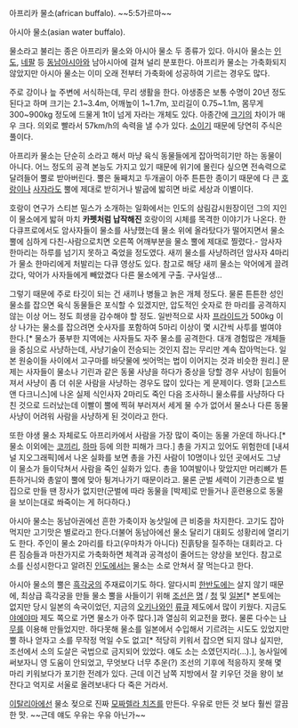{{{#!html
<div class="fotopedia_widget_dark_unframed" id="fotopedia_widget" style="width: 600px"><script src="http://www.fotopedia.com/items/flickr-483616381/widget?slideshow_transition=none&amp;widget_skin=dark_unframed&amp;widget_width=600" type="text/javascript">
</script><p>powered by <a href="http://www.fotopedia.com">Fotopedia</a></p></div>}}}
아프리카 물소(african buffalo).
~~5:5가르마~~

{{{#!html
<div class="fotopedia_widget_dark_unframed" id="fotopedia_widget" style="width: 600px"><script src="http://www.fotopedia.com/items/flickr-356841530/widget?widget_skin=dark_unframed&amp;widget_width=600" type="text/javascript">
</script><p>powered by <a href="http://www.fotopedia.com">Fotopedia</a></p></div>}}}
아시아 물소(asian water buffalo). 

물소라고 불리는 종은 아프리카 물소와 아시아 물소 두 종류가 있다. 아시아 물소는 [[인도]], [[네팔]] 등 [[동남아시아]]와 남아시아에 걸쳐 널리 분포한다. 아프리카 물소는 가축화되지 않았지만 아시아 물소는 이미 오래 전부터 가축화에 성공하여 기르는 경우도 많다. 

주로 강이나 늪 주변에 서식하는데, 무리 생활을 한다. 야생종은 보통 수명이 20년 정도 된다고 하며 크기는 2.1~3.4m, 어깨높이 1~1.7m, 꼬리길이 0.75~1.1m, 몸무게 300~900kg 정도에 드물게 1t이 넘게 자라는 개체도 있다. 아종간에 [[크기]]의 차이가 매우 크다. 의외로 빨라서 57km/h의 속력을 낼 수가 있다. [[소]]이기 때문에 당연히 주식은 풀이다.

아프리카 물소는 단순히 소라고 해서 마냥 육식 동물들에게 잡아먹히기만 하는 동물이 아니다. 어느 정도의 공격 본능도 가지고 있기 때문에 위기에 몰린다 싶으면 전속력으로 달려들어 뿔로 받아버린다. 뿔은 둘째치고 두개골이 아주 튼튼한 종이기 때문에 다 큰 [[호랑이]]나 [[사자]]라도 뿔에 제대로 받히거나 발굽에 밟히면 바로 세상과 이별이다. 

호랑이 연구가 스티븐 밀스가 소개하는 일화에서는 인도의 삼림감시원장이던 그의 지인이 물소에게 밟혀 마치 '''카펫처럼 납작해진''' 호랑이의 시체를 목격한 이야기가 나온다. 한 다큐프로에서도 암사자들이 물소를 사냥했는데 물소 위에 올라탔다가 떨어지면서 물소뿔에 심하게 다친-사람으로치면 오른쪽 어깨부분을 물소 뿔에 제대로 찔렸다.- 암사자 한마리는 하루를 넘기지 못하고 죽었을 정도였다. 새끼 물소를 사냥하려던 암사자 4마리가 물소 한마리에게 처발리는 다큐 영상도 있다. 참고로 해당 새끼 물소는 악어에게 끌려갔다, 악어가 사자들에게 빼았겼다 다른 물소에게 구출. 구사일생...

그렇기 때문에 주로 타깃이 되는 건 새끼나 병들고 늙은 개체 정도다. 물론 튼튼한 성인 물소를 잡으면 육식 동물들은 포식할 수 있겠지만, 압도적인 숫자로 한 마리를 공격하지 않는 이상 어느 정도 희생을 감수해야 할 정도. 일반적으로 사자 [[프라이드]]가 500kg 이상 나가는 물소를 잡으려면 숫사자를 포함하여 5마리 이상이 몇 시간씩 사투를 벌여야 한다.[* 물소가 풍부한 지역에는 사자들도 자주 물소를 공격한다. 대개 경험많은 개체들을 중심으로 사냥하는데, 사냥기술이 전승되는 것인지 잡는 무리만 계속 잡아먹는다. 일본 원숭이들 사이에서 고구마를 바닷물에 씻어먹는 법이 이어지는 것과 비슷한 원리.] 문제는 사자들이 물소나 기린과 같은 동물 사냥을 하다가 중상을 당할 경우 사냥이 힘들어져서 사냥이 좀 더 쉬운 사람을 사냥하는 경우도 많이 있다는 게 문제이다. 영화 [고스트 앤 다크니스]에 나온 실제 식인사자 2마리도 죽인 다음 조사하니 물소류를 사냥하다 다친 것으로 드러났는데 이빨이 뿔에 찍혀 부러져서 세게 물 수가 없어서 물소나 다른 동물 사냥이 어려워 사람을 사냥하게 된 것이라고 한다.

또한 야생 물소 자체로도 아프리카에서 사람을 가장 많이 죽이는 동물 가운데 하나다.[* 물소 이외에는 [[코끼리]], [[하마]] 등에 의한 피해가 크다.] 총을 가지고 있어도 위험한데 [내셔널 지오그래픽]에서 나온 실화를 보면 총을 가진 사람이 10명이나 있던 곳에서도 그냥 이 물소가 들이닥쳐서 사람을 죽인 실화가 있다. 총을 10여발이나 맞았지만 머리뼈가 튼튼하거니와 총알이 뿔에 맞아 튕겨나가기 때문이라고. 물론 군벌 세력이 기관총으로 벌집으로 만들 땐 장사가 없지만(군벌에 따라 동물을 [박제]로 만들거나 훈련용으로 동물을 보이는대로 쏴죽이는 게 허다하다.)

아시아 물소는 동남아권에선 흔한 가축이자 농삿일에 큰 비중을 차지한다. 고기도 잡아먹지만 고기맛은 별로라고 한다.더불어 동남아에선 물소 달리기 대회도 성황리에 열리기도 한다. 주인이 물소 2마리를 타고(우마차가 아니다) 진흙탕을 질주하는 대회라고. 다른 짐승들과 마찬가지로 가축화하면 체격과 공격성이 줄어드는 양상을 보인다.
참고로 소를 신성시한다고 알려진 [[인도]]에서는 물소는 소로 안쳐서 잘 먹는다고 한다.

아시아 물소의 뿔은 [[각궁|흑각궁]]의 주재료이기도 하다. 알다시피 [[한반도]]에는 살지 않기 때문에, 최상급 흑각궁을 만들 물소 뿔을 사들이기 위해 [[조선]]은 [[명]] / [[청]] 및 [[일본]][* 본토에는 없지만 당시 일본의 속국이었던, 지금의 [[오키나와]]인 [[류큐]] 제도에서 많이 키웠다. 지금도 [[야에야마]] 제도 쪽으로 가면 물소가 아주 많다.]과 열심히 외교전을 폈다. 물론 다수는 [[나무]]를 이용해 만들었지만. 하다못해 물소를 일본에서 수입해서 기르려는 시도도 있었지만 뿔 하나 얻자고 소를 무작정 먹일 수도 없고[* 적당히 키워서 잡으면 되지 않냐 싶지만, 조선에서 소의 도살은 국법으로 금지되어 있었다. 얘도 소는 소였던지라(...).], 농사일에 써보자니 영 도움이 안되었고, 무엇보다 너무 추운(?) 조선의 기후에 적응하지 못해 몇 마리 키워보다가 포기한 전례가 있다. 근데 이건 남쪽 지방에서 잘 키우던 것을 왕이 보잔다고 억지로 서울로 올려보내다 다 죽은 거라서.

[[이탈리아]]에선 물소 젖으로 진짜 [[모짜렐라 치즈]]를 만든다. 우유로 만든 것 보다 훨씬 깔끔한 맛. ~~근데 얘도 우유는 우유 아닌가~~
